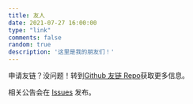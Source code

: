 ```yaml
---
title: 友人
date: 2021-07-27 16:00:00
type: "link"
comments: false
random: true
description: '这里是我的朋友们！' 
---
```


申请友链？没问题！转到[Github 友链 Repo](https://github.com/GrassBlock1/Friend-of-mine)获取更多信息。

相关公告会在 [Issues](https://github.com/GrassBlock1/Friend-of-mine/issues) 发布。

<BlogRoll/>